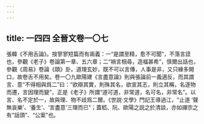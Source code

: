 ```yaml
---
---
---
```

title: 一四四 全晉文卷一〇七
---




張韓《不用舌論》。按寥寥短篇而有兩義：一“是謂至精，愈不可聞”，不落言詮也，參觀《老子》卷論第一章、五六章；二“禍言相尋，造福甚希”，慎爾出話也，參觀《周易》卷論《頤》卦。道理玄妙，既不可以言傳，人事是非，又只緣多開口，故卷舌不用矣。卷一〇九歐陽建《言盡意論》則與張論前一義適反，而其謂言、意“不得相與爲二”曰：“欲辯其實，則殊其名，欲宣其志，則立其稱，名逐物而遷，言因理而變”，正是《老子》所謂“道可道，非常道，名可名，非常名”。以言、名不定於一，故與理、物不歧爲二爾。《世説·文學》門記王導過江，“止道 ‘聲無哀樂’、‘養生’、‘言盡意’三理而已”；蓋嵇、阮、歐陽之説之於清談，亦如禪宗之有“話頭”、“公案”也。